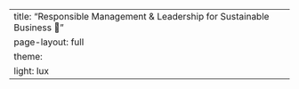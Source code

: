 ---
title: "Responsible Management & Leadership for Sustainable Business 🌱"
page-layout: full
theme:
  light: lux
---